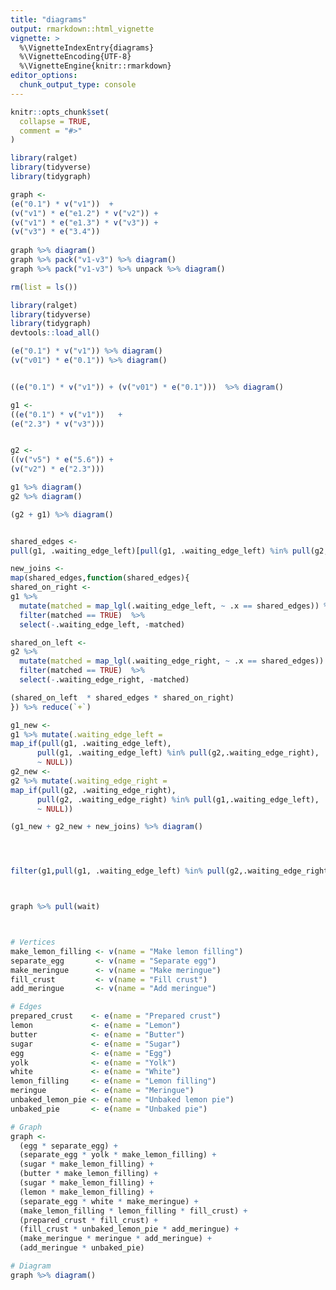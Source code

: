 ```yaml
---
title: "diagrams"
output: rmarkdown::html_vignette
vignette: >
  %\VignetteIndexEntry{diagrams}
  %\VignetteEncoding{UTF-8}
  %\VignetteEngine{knitr::rmarkdown}
editor_options: 
  chunk_output_type: console
---
```


```r
knitr::opts_chunk$set(
  collapse = TRUE,
  comment = "#>"
)
```

```r
library(ralget)
library(tidyverse)
library(tidygraph)
```


```r
graph <- 
(e("0.1") * v("v1"))  + 
(v("v1") * e("e1.2") * v("v2")) +
(v("v1") * e("e1.3") * v("v3")) +
(v("v3") * e("3.4"))  
  
graph %>% diagram()
graph %>% pack("v1-v3") %>% diagram()
graph %>% pack("v1-v3") %>% unpack %>% diagram()

rm(list = ls())

library(ralget)
library(tidyverse)
library(tidygraph)
devtools::load_all()

(e("0.1") * v("v1")) %>% diagram()
(v("v01") * e("0.1")) %>% diagram()


((e("0.1") * v("v1")) + (v("v01") * e("0.1")))  %>% diagram()

g1 <- 
((e("0.1") * v("v1"))   +
(e("2.3") * v("v3"))) 


g2 <- 
((v("v5") * e("5.6")) + 
(v("v2") * e("2.3")))

g1 %>% diagram()
g2 %>% diagram()

(g2 + g1) %>% diagram()


shared_edges <- 
pull(g1, .waiting_edge_left)[pull(g1, .waiting_edge_left) %in% pull(g2,.waiting_edge_right)]  

new_joins <-  
map(shared_edges,function(shared_edges){
shared_on_right <- 
g1 %>%
  mutate(matched = map_lgl(.waiting_edge_left, ~ .x == shared_edges)) %>% 
  filter(matched == TRUE)  %>% 
  select(-.waiting_edge_left, -matched)

shared_on_left <- 
g2 %>%
  mutate(matched = map_lgl(.waiting_edge_right, ~ .x == shared_edges)) %>% 
  filter(matched == TRUE)  %>% 
  select(-.waiting_edge_right, -matched)

(shared_on_left  * shared_edges * shared_on_right)
}) %>% reduce(`+`) 

g1_new <- 
g1 %>% mutate(.waiting_edge_left = 
map_if(pull(g1, .waiting_edge_left),
      pull(g1, .waiting_edge_left) %in% pull(g2,.waiting_edge_right),
      ~ NULL))
g2_new <- 
g2 %>% mutate(.waiting_edge_right = 
map_if(pull(g2, .waiting_edge_right),
      pull(g2, .waiting_edge_right) %in% pull(g1,.waiting_edge_left),
      ~ NULL))

(g1_new + g2_new + new_joins) %>% diagram()




filter(g1,pull(g1, .waiting_edge_left) %in% pull(g2,.waiting_edge_right))



graph %>% pull(wait)



# Vertices 
make_lemon_filling <- v(name = "Make lemon filling")
separate_egg       <- v(name = "Separate egg")
make_meringue      <- v(name = "Make meringue")
fill_crust         <- v(name = "Fill crust")
add_meringue       <- v(name = "Add meringue")

# Edges 
prepared_crust    <- e(name = "Prepared crust")
lemon             <- e(name = "Lemon")
butter            <- e(name = "Butter")
sugar             <- e(name = "Sugar")
egg               <- e(name = "Egg")
yolk              <- e(name = "Yolk")
white             <- e(name = "White")
lemon_filling     <- e(name = "Lemon filling")
meringue          <- e(name = "Meringue")
unbaked_lemon_pie <- e(name = "Unbaked lemon pie")
unbaked_pie       <- e(name = "Unbaked pie")

# Graph
graph <-
  (egg * separate_egg) +
  (separate_egg * yolk * make_lemon_filling) +
  (sugar * make_lemon_filling) +
  (butter * make_lemon_filling) +
  (sugar * make_lemon_filling) +
  (lemon * make_lemon_filling) +
  (separate_egg * white * make_meringue) +
  (make_lemon_filling * lemon_filling * fill_crust) +
  (prepared_crust * fill_crust) +
  (fill_crust * unbaked_lemon_pie * add_meringue) +
  (make_meringue * meringue * add_meringue) +
  (add_meringue * unbaked_pie) 

# Diagram 
graph %>% diagram()









```    